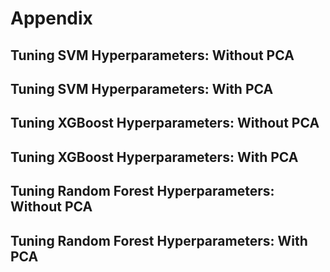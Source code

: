 # Appendix
## Tuning SVM Hyperparameters: Without PCA
## Tuning SVM Hyperparameters: With PCA
## Tuning XGBoost Hyperparameters: Without PCA
## Tuning XGBoost Hyperparameters: With PCA
## Tuning Random Forest Hyperparameters: Without PCA
## Tuning Random Forest Hyperparameters: With PCA
